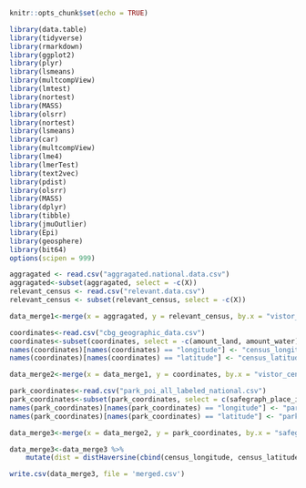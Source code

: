 
```{r setup, include=FALSE}
knitr::opts_chunk$set(echo = TRUE)
```


```{r,warning=FALSE,message=FALSE, include=FALSE}
library(data.table)
library(tidyverse)
library(rmarkdown)
library(ggplot2)
library(plyr)
library(lsmeans)
library(multcompView)
library(lmtest)
library(nortest)
library(MASS)
library(olsrr)
library(nortest)
library(lsmeans)
library(car)
library(multcompView)
library(lme4)
library(lmerTest)
library(text2vec)
library(pdist)
library(olsrr)
library(MASS)
library(dplyr)
library(tibble)
library(jmuOutlier)
library(Epi)
library(geosphere)
library(bit64)
options(scipen = 999)
```


```{r}
aggragated <- read.csv("aggragated.national.data.csv")
aggragated<-subset(aggragated, select = -c(X))
relevant_census <- read.csv("relevant.data.csv")
relevant_census <- subset(relevant_census, select = -c(X))
```

```{r}
data_merge1<-merge(x = aggragated, y = relevant_census, by.x = "vistor_census_block", by.y="census_block_group", all.x = TRUE)
```

```{r}
coordinates<-read.csv("cbg_geographic_data.csv")
coordinates<-subset(coordinates, select = -c(amount_land, amount_water))
names(coordinates)[names(coordinates) == "longitude"] <- "census_longitude"
names(coordinates)[names(coordinates) == "latitude"] <- "census_latitude"

```

```{r}
data_merge2<-merge(x = data_merge1, y = coordinates, by.x = "vistor_census_block", by.y="census_block_group", all.x = TRUE)
```

```{r}
park_coordinates<-read.csv("park_poi_all_labeled_national.csv")
park_coordinates<-subset(park_coordinates, select = c(safegraph_place_id, latitude,longitude))
names(park_coordinates)[names(park_coordinates) == "longitude"] <- "park_longitude"
names(park_coordinates)[names(park_coordinates) == "latitude"] <- "park_latitude"


```

```{r}
data_merge3<-merge(x = data_merge2, y = park_coordinates, by.x = "safegraph_place_id", by.y="safegraph_place_id", all.x = TRUE)
```



```{r}
data_merge3<-data_merge3 %>%  
    mutate(dist = distHaversine(cbind(census_longitude, census_latitude), cbind(park_longitude, park_latitude)))
```



```{r}
write.csv(data_merge3, file = 'merged.csv')
```

